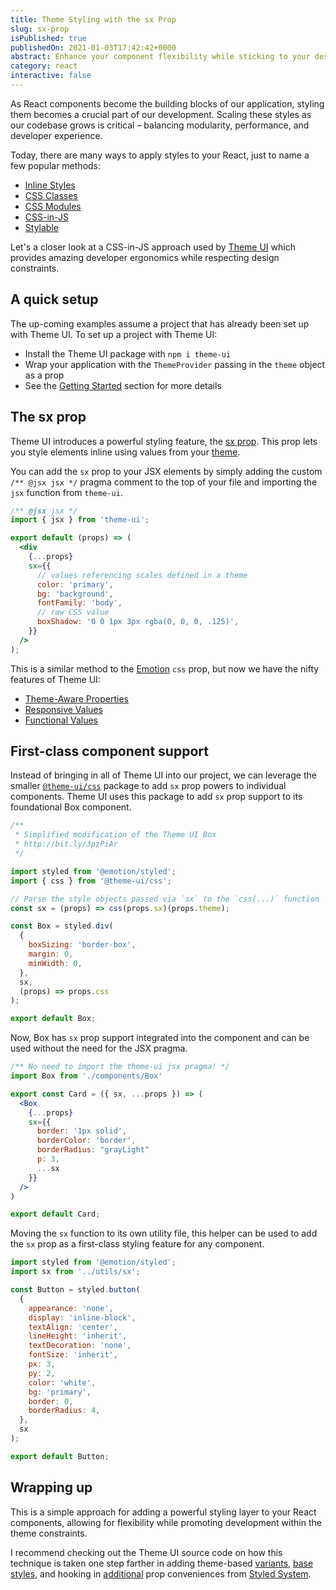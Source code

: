 ```yaml
---
title: Theme Styling with the sx Prop
slug: sx-prop
isPublished: true
publishedOn: 2021-01-03T17:42:42+0000
abstract: Enhance your component flexibility while sticking to your design principles.
category: react
interactive: false
---
```



As React components become the building blocks of our application, styling them becomes a crucial part of our development. Scaling these styles as our codebase grows is critical – balancing modularity, performance, and developer experience.

Today, there are many ways to apply styles to your React, just to name a few popular methods:

- [Inline Styles](https://reactjs.org/docs/dom-elements.html#style)
- [CSS Classes](https://reactjs.org/docs/faq-styling.html#how-do-i-add-css-classes-to-components)
- [CSS Modules](https://github.com/css-modules/css-modules)
- [CSS-in-JS](https://github.com/tuchk4/awesome-css-in-js)
- [Stylable](https://stylable.io)

Let's a closer look at a CSS-in-JS approach used by [Theme UI] which provides amazing developer ergonomics while respecting design constraints.

## A quick setup

The up-coming examples assume a project that has already been set up with Theme UI. To set up a project with Theme UI:

- Install the Theme UI package with `npm i theme-ui`
- Wrap your application with the `ThemeProvider` passing in the `theme` object as a prop
- See the [Getting Started] section for more details

## The sx prop

Theme UI introduces a powerful styling feature, the [sx prop]. This prop lets you style elements inline using values from your [theme](https://theme-ui.com/theming).

You can add the `sx` prop to your JSX elements by simply adding the custom `/** @jsx jsx */` pragma comment to the top of your file and importing the `jsx` function from `theme-ui`.

```jsx
/** @jsx jsx */
import { jsx } from 'theme-ui';

export default (props) => (
  <div
    {...props}
    sx={{
      // values referencing scales defined in a theme
      color: 'primary',
      bg: 'background',
      fontFamily: 'body',
      // raw CSS value
      boxShadow: '0 0 1px 3px rgba(0, 0, 0, .125)',
    }}
  />
);
```

This is a similar method to the [Emotion] `css` prop, but now we have the nifty features of Theme UI:

- [Theme-Aware Properties]()
- [Responsive Values]()
- [Functional Values]()

## First-class component support

Instead of bringing in all of Theme UI into our project, we can leverage the smaller [`@theme-ui/css`] package to add `sx` prop powers to individual components. Theme UI uses this package to add `sx` prop support to its foundational Box component.

```jsx
/**
 * Simplified modification of the Theme UI Box
 * http://bit.ly/3pzPiAr
 */

import styled from '@emotion/styled';
import { css } from '@theme-ui/css';

// Parse the style objects passed via `sx` to the `css(...)` function
const sx = (props) => css(props.sx)(props.theme);

const Box = styled.div(
  {
    boxSizing: 'border-box',
    margin: 0,
    minWidth: 0,
  },
  sx,
  (props) => props.css
);

export default Box;
```

Now, Box has `sx` prop support integrated into the component and can be used without the need for the JSX pragma.

```jsx
/** No need to import the theme-ui jsx pragma! */
import Box from './components/Box'

export const Card = ({ sx, ...props }) => (
  <Box
    {...props}
    sx={{
      border: '1px solid',
      borderColor: 'border',
      borderRadius: "grayLight"
      p: 3,
      ...sx
    }}
  />
)

export default Card;
```

Moving the `sx` function to its own utility file, this helper can be used to add the `sx` prop as a first-class styling feature for any component.

```jsx
import styled from '@emotion/styled';
import sx from '../utils/sx';

const Button = styled.button(
  {
    appearance: 'none',
    display: 'inline-block',
    textAlign: 'center',
    lineHeight: 'inherit',
    textDecoration: 'none',
    fontSize: 'inherit',
    px: 3,
    py: 2,
    color: 'white',
    bg: 'primary',
    border: 0,
    borderRadius: 4,
  },
  sx
);

export default Button;
```

## Wrapping up

<!-- ## Next steps -->

This is a simple approach for adding a powerful styling layer to your React components, allowing for flexibility while promoting development within the theme constraints.

I recommend checking out the Theme UI source code on how this technique is taken one step farther in adding theme-based [variants](https://github.com/system-ui/theme-ui/blob/stable/packages/components/src/Box.js#L13), [base styles](https://github.com/system-ui/theme-ui/blob/stable/packages/components/src/Box.js#L12), and hooking in [additional](https://github.com/system-ui/theme-ui/blob/stable/packages/components/src/Box.js#L4) prop conveniences from [Styled System].

<!-- You can expand on this technique by using your foundational `Box` component as the basis for all your UI pieces. More on that in part 2, [Building from the Box]. -->

[theme ui]: https://theme-ui.com
[getting started]: https://theme-ui.com/getting-started
[emotion]: https://emotion.sh/
[sx prop]: https://theme-ui.com/sx-prop
[theme-aware properties]: https://theme-ui.com/sx-prop#theme-aware-properties
[responsive values]: https://theme-ui.com/sx-prop#responsive-values
[functional values]: https://theme-ui.com/sx-prop#functional-values
[`@theme-ui/css`]: https://github.com/system-ui/theme-ui/blob/develop/packages/css/README.md
[styled system]: https://github.com/styled-system/styled-system
[building from the box]: /posts/building-from-the-box
